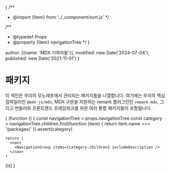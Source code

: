 {
  /**
   * @import {Item} from '../_component/sort.js'
   */

  /**
   * @typedef Props
   * @property {Item} navigationTree
   */
}


  author: [{name: 'MDX 기여자들'}],
  modified: new Date('2024-07-04'),
  published: new Date('2021-11-01')
}

# 패키지

이 색인은 우리의 모노레포에서 관리되는 패키지들을 나열합니다.
여기에는 우리의 핵심 컴파일러인 `@mdx-js/mdx`, MDX 구문을 지원하는 remark 플러그인인 `remark-mdx`, 그리고 번들러와 프론트엔드 프레임워크를 위한 여러 통합 패키지들이 포함됩니다.

{
  (function () {
    const navigationTree = props.navigationTree
    const category = navigationTree.children.find(function (item) {
      return item.name === '/packages/'
    })
    assert(category)

    return (
      <nav>
        <NavigationGroup items={category.children} includeDescription />
      </nav>
    )
  })()
}